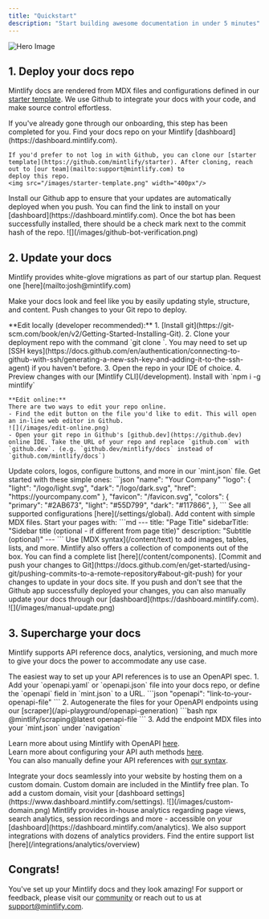 ```yaml
---
title: "Quickstart"
description: "Start building awesome documentation in under 5 minutes"
---
```


![Hero Image](https://mintlify-assets.b-cdn.net/intro-hero-light.png)

## 1. Deploy your docs repo

Mintlify docs are rendered from MDX files and configurations defined in our [starter template](https://github.com/mintlify/starter). We use Github to integrate your docs with your code, and make source control effortless.

<AccordionGroup>
  <Accordion icon="github" title="Create your docs repo">
    If you've already gone through our onboarding, this step has been completed
    for you. Find your docs repo on your Mintlify
    [dashboard](https://dashboard.mintlify.com). <br />

    If you'd prefer to not log in with Github, you can clone our [starter
    template](https://github.com/mintlify/starter). After cloning, reach out to [our team](mailto:support@mintlify.com) to
    deploy this repo.
    <img src="/images/starter-template.png" width="400px"/>

  </Accordion>
    <Accordion icon="message-bot" title="Install our Github app">
    Install our Github app to ensure that your updates are automatically deployed when you push. You can find the link to install on your [dashboard](https://dashboard.mintlify.com). 
  Once the bot has been successfully installed, there should be a check mark next to the commit hash of the repo.
![](/images/github-bot-verification.png)

  </Accordion>
</AccordionGroup>

## 2. Update your docs

<Note>
  Mintlify provides white-glove migrations as part of our startup plan. Request
  one [here](mailto:josh@mintlify.com)
</Note>

Make your docs look and feel like you by easily updating style, structure, and content. Push changes to your Git repo to deploy.

<AccordionGroup>
  <Accordion icon="rectangle-terminal" title="Set up your editing environment">
    **Edit locally (developer recommended):**
    1. [Install git](https://git-scm.com/book/en/v2/Getting-Started-Installing-Git).
    2. Clone your deployment repo with the command `git clone <your-repo>`. You may need to set up [SSH keys](https://docs.github.com/en/authentication/connecting-to-github-with-ssh/generating-a-new-ssh-key-and-adding-it-to-the-ssh-agent) if you haven't before. 
    3. Open the repo in your IDE of choice.
    4. Preview changes with our [Mintlify CLI](/development). Install with `npm i -g mintlify`

    **Edit online:**
    There are two ways to edit your repo online.
    - Find the edit button on the file you'd like to edit. This will open an in-line web editor in Github.
    ![](/images/edit-online.png)
    - Open your git repo in Github's [github.dev](https://github.dev) online IDE. Take the URL of your repo and replace `github.com` with `github.dev`. (e.g. `github.dev/mintlify/docs` instead of `github.com/mintlify/docs`)

  </Accordion>
  <Accordion icon="palette" title="Add your branding (mint.json)">
    Update colors, logos, configure buttons, and more in our `mint.json` file. Get started with these simple ones: 
    ```json
    "name": "Your Company"
    "logo": {
      "light": "/logo/light.svg",
      "dark": "/logo/dark.svg",
      "href": "https://yourcompany.com"
    },
    "favicon": "/favicon.svg",
    "colors": {
      "primary": "#2AB673",
      "light": "#55D799",
      "dark": "#117866",
    },
    ```
    See all supported configurations [here](/settings/global).
  </Accordion>
  <Accordion icon="pencil" title="Add content">
  Add content with simple MDX files. Start your pages with: 
  ```md
  ---
  title: "Page Title"
  sidebarTitle: "Sidebar title (optional - if different from page title)"
  description: "Subtitle (optional)"
  ---
  ```
  Use [MDX syntax](/content/text) to add images, tables, lists, and more. Mintlify also offers a collection of components out of the box. You can find a complete list [here](/content/components).
  </Accordion>
  <Accordion icon="rocket" title="Push your changes">
  [Commit and push your changes to Git](https://docs.github.com/en/get-started/using-git/pushing-commits-to-a-remote-repository#about-git-push) for your changes to update in your docs site. If you push and don't see that the Github app successfully deployed your changes, you can also manually update your docs through our [dashboard](https://dashboard.mintlify.com).
  ![](/images/manual-update.png)

</Accordion>
</AccordionGroup>

## 3. Supercharge your docs

Mintlify supports API reference docs, analytics, versioning, and much more to give your docs the power to accommodate any use case.

<AccordionGroup>
<Accordion icon="code-branch" title="Generate API references">
The easiest way to set up your API references is to use an OpenAPI spec. 
1. Add your `openapi.yaml` or `openapi.json` file into your docs repo, or define the `openapi` field in `mint.json` to a URL.
```json
"openapi": "link-to-your-openapi-file"
```
2. Autogenerate the files for your OpenAPI endpoints using our [scraper](/api-playground/openapi-generation)
```bash
npx @mintlify/scraping@latest openapi-file <path-or-url-to-openapi-file>
```
3. Add the endpoint MDX files into your `mint.json` under `navigation`

Learn more about using Mintlify with OpenAPI [here](/api-playground/openapi).<br />Learn more about configuring your API auth methods [here](/api-playground/overview).<br/>You can also manually define your API references with [our syntax](/api-playground/overview).

</Accordion>
<Accordion icon="star" title="Add a custom domain">
Integrate your docs seamlessly into your website by hosting them on a custom domain. Custom domain are included in the Mintlify free plan. To add a custom domain, visit your [dashboard settings](https://www.dashboard.mintlify.com/settings).
![](/images/custom-domain.png)
</Accordion>
<Accordion icon="chart-simple" title="Add analytics">
Mintlify provides in-house analytics regarding page views, search analytics, session recordings and more - accessible on your [dashboard](https://dashboard.mintlify.com/analytics). We also support integrations with dozens of analytics providers. Find the entire support list [here](/integrations/analytics/overview)
</Accordion>

</AccordionGroup>

## Congrats!

You've set up your Mintlify docs and they look amazing! For support or feedback, please visit our [community](https://join.slack.com/t/mintlify-users/shared_invite/zt-1xfzz6x35-f4o4WCYfpvLhSj3O7WAOMA) or reach out to us at [support@mintlify.com](mailto:support@mintlify.com).
